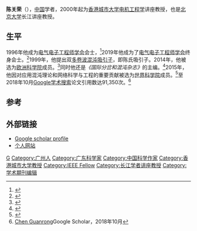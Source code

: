'''陈关荣'''（{{bd|20世纪|catIdx=C}}），[[中国|中国]]学者，2000年起为[[香港城市大学|香港城市大学]][[电机工程学|电机工程学]]讲座教授，也是[[北京大学|北京大学]]长江讲座教授。

==生平==
1996年他成为[[电气电子工程师学会|电气电子工程师学会]]会士，<ref name="CUHK - undated - Chen Guanrong profile">{{cite web|url=http://www.ee.cityu.edu.hk/~gchen/pdf/ChenGR_E.pdf|title=GUANRONG CHEN|publisher=City University of Hong Kong|accessdate=11 November 2011}}</ref>2019年他成为了[[电气电子工程师学会|电气电子工程师学会]]终身会士。<ref>{{Cite web|url=http://www.ee.cityu.edu.hk/~gchen/sketch.html|title=sketch.html|accessdate=2019-01-07|work=www.ee.cityu.edu.hk}}</ref>1999年，他提出双[[多卷波混沌吸引子|多卷波混沌吸引子]]，即陈氏吸引子。2014年，他被选为[[欧洲科学院|欧洲科学院]]成员。<ref name=ae>{{cite web|title=Member|url=http://www.ae-info.org/ae/User/Chen_Guanrong|website=Academy of Europe}}</ref>同时他还是''《国际分岔和混沌杂志》''的主编。<ref name="IJBC">{{cite web | url=http://www.worldscientific.com/worldscinet/ijbc | title=International Journal of Bifurcation and Chaos | publisher=World Scientific | accessdate=October 21, 2014}}</ref>2015年，他因对应用混沌理论和网络科学与工程的重要贡献被选为[[世界科学院|世界科学院]]成员。<ref name="TWAS">{{cite web | url=http://twas.org/article/twas-elects-44-new-fellows | title=TWAS elects 44 new Fellows | publisher=[[THE_WORLD_ACADEMY_OF_SCIENCES|THE WORLD ACADEMY OF SCIENCES]] | accessdate=Nov 19, 2015}}</ref>至2018年10月[[Google学术搜索|Google学术搜索]]论文引用数达91,350次。<ref>[https://scholar.google.com/citations?hl=en&view_op=search_authors&mauthors=Chen+Guanrong&btnG= Chen Guanrong]Google Scholar，2018年10月</ref>

== 参考 ==
{{reflist}}

== 外部链接 ==
*[https://scholar.google.com/citations?user=O_Eif1YAAAAJ&hl=en Google scholar profile]
*[http://www.ee.cityu.edu.hk/~gchen/ 个人网站]

{{DEFAULTSORT:C}}
[[Category:陈姓|G]]
[[Category:广州人|Category:广州人]]
[[Category:广东科学家|Category:广东科学家]]
[[Category:中国科学作家|Category:中国科学作家]]
[[Category:香港城市大学教授|Category:香港城市大学教授]]
[[Category:IEEE_Fellow|Category:IEEE Fellow]]
[[Category:长江学者讲座教授|Category:长江学者讲座教授]]
[[Category:学术期刊编辑|Category:学术期刊编辑]]